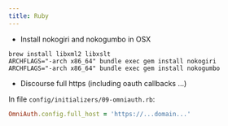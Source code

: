 ```yaml
---
title: Ruby
---
```


* Install nokogiri and nokogumbo in OSX

```shell
brew install libxml2 libxslt
ARCHFLAGS="-arch x86_64" bundle exec gem install nokogiri
ARCHFLAGS="-arch x86_64" bundle exec gem install nokogumbo
```
* Discourse full https (including oauth callbacks ...)

In file `config/initializers/09-omniauth.rb`:

```ruby
OmniAuth.config.full_host = 'https://...domain...'
```